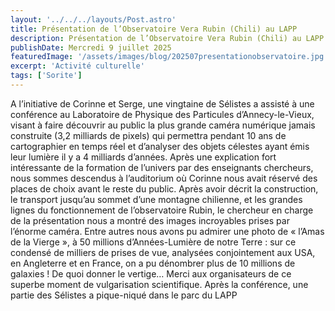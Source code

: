 ---
layout: '../../../layouts/Post.astro'
title: Présentation de l’Observatoire Vera Rubin (Chili) au LAPP
description: Présentation de l’Observatoire Vera Rubin (Chili) au LAPP
publishDate: Mercredi 9 juillet 2025
featuredImage: '/assets/images/blog/202507presentationobservatoire.jpg'
excerpt: 'Activité culturelle'
tags: ['Sorite']
---

A l’initiative de Corinne et Serge, une vingtaine de Sélistes a assisté à une conférence au Laboratoire de Physique des Particules d’Annecy-le-Vieux, visant à faire découvrir au public la plus grande caméra numérique jamais construite (3,2 milliards de pixels) qui permettra pendant 10 ans de cartographier en temps réel et d’analyser des objets célestes ayant émis leur lumière il y a 4 milliards d’années.
Après une explication fort intéressante de la formation de l’univers par des enseignants chercheurs, nous sommes descendus à l’auditorium où Corinne nous avait réservé des places de choix avant le reste du public.
Après avoir décrit la construction, le transport jusqu’au sommet d’une montagne chilienne, et les grandes lignes du fonctionnement de l’observatoire Rubin, le chercheur en charge de la présentation nous a montré des images incroyables prises par l’énorme caméra. Entre autres nous avons pu admirer une photo de « l’Amas de la Vierge », à 50 millions d’Années-Lumière de notre Terre : sur ce condensé de milliers de prises de vue, analysées conjointement aux USA, en Angleterre et en France, on a pu dénombrer plus de 10 millions de galaxies ! De quoi donner le vertige…
Merci aux organisateurs de ce superbe moment de vulgarisation scientifique.
Après la conférence, une partie des Sélistes a pique-niqué dans le parc du LAPP
